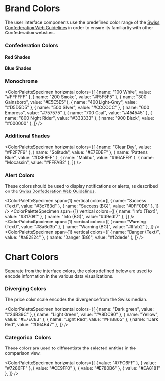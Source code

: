 # Brand Colors

The user interface components use the predefined color range of the [Swiss Confederation Web Guidelines](https://swiss.github.io/styleguide/en/general.html#02-general-02-colors) in order to ensure its familiartiy with other Confederation websites.

### Confederation Colors

#### Red Shades

<ColorSpecimen name="Venetian Red" value="#DC0018" span={2} />
<ColorSpecimen name="Red" value="#F7001D" span={2} />

#### Blue Shades

<ColorSpecimen name="Cerulean" value="#006699" span={2} />
<ColorSpecimen name="Cerulean (Hover)" value="#005580" span={2} />

### Monochrome

<ColorPaletteSpecimen
  horizontal
  colors={[
    { name: "100 White", value: "#FFFFFF" },
    { name: "200 Smoke", value: "#F5F5F5" },
    { name: "300 Gainsboro", value: "#E5E5E5" },
    { name: "400 Light-Grey", value: "#D5D5D5" },
    { name: "500 Silver", value: "#CCCCCC" },
    { name: "600 Empress", value: "#757575" },
    { name: "700 Coal", value: "#454545" },
    { name: "800 Night Rider", value: "#333333" },
    { name: "900 Black", value: "#000000" },
  ]}
/>

### Additional Shades

<ColorPaletteSpecimen
  horizontal
  colors={[
    { name: "Clear Day", value: "#F2F7F9" },
    { name: "Solitude", value: "#E7EDEF" },
    { name: "Pattens Blue", value: "#D8E8EF" },
    { name: "Malibu", value: "#66AFE9" },
    { name: "Mocassin", value: "#FFFAB2" },
  ]}
/>

### Alert Colors

These colors should be used to display notifications or alerts, as described on the [Swiss Confederation Web Guidelines](https://swiss.github.io/styleguide/en/widgets.html).

<ColorPaletteSpecimen
  span={1}
  vertical
  colors={[
    { name: "Success (Text)", value: "#3c763d" },
    { name: "Success (BG)", value: "#DFF0D8" },
  ]}
/>
<ColorPaletteSpecimen
  span={1}
  vertical
  colors={[
    { name: "Info (Text)", value: "#31708f" },
    { name: "Info (BG)", value: "#d9edf7" },
  ]}
/>
<ColorPaletteSpecimen
  span={1}
  vertical
  colors={[
    { name: "Warning (Text)", value: "#8a6d3b" },
    { name: "Warning (BG)", value: "#fffab2" },
  ]}
/>
<ColorPaletteSpecimen
  span={1}
  vertical
  colors={[
    { name: "Danger (Text)", value: "#a82824" },
    { name: "Danger (BG)", value: "#f2dede" },
  ]}
/>

# Chart Colors

Separate from the interface colors, the colors defined below are used to encode information in the various data visualizations.

### Diverging Colors

The price color scale encodes the divergence from the Swiss median.

<ColorPaletteSpecimen
  horizontal
  colors={[
    { name: "Dark green", value: "#24B39C" },
    { name: "Light Green", value: "#A8DC90" },
    { name: "Yellow", value: "#E7EC83" },
    { name: "Light Red", value: "#F1B865" },
    { name: "Dark Red", value: "#D64B47" },
  ]}
/>

### Categorical Colors

These colors are used to differentiate the selected entities in the comparison view.

<ColorPaletteSpecimen
  horizontal
  colors={[
    { value: "#7FC6FF" },
    { value: "#7286FF" },
    { value: "#CE9FF0" },
    { value: "#E780B6" },
    { value: "#EA8181" },
  ]}
/>
